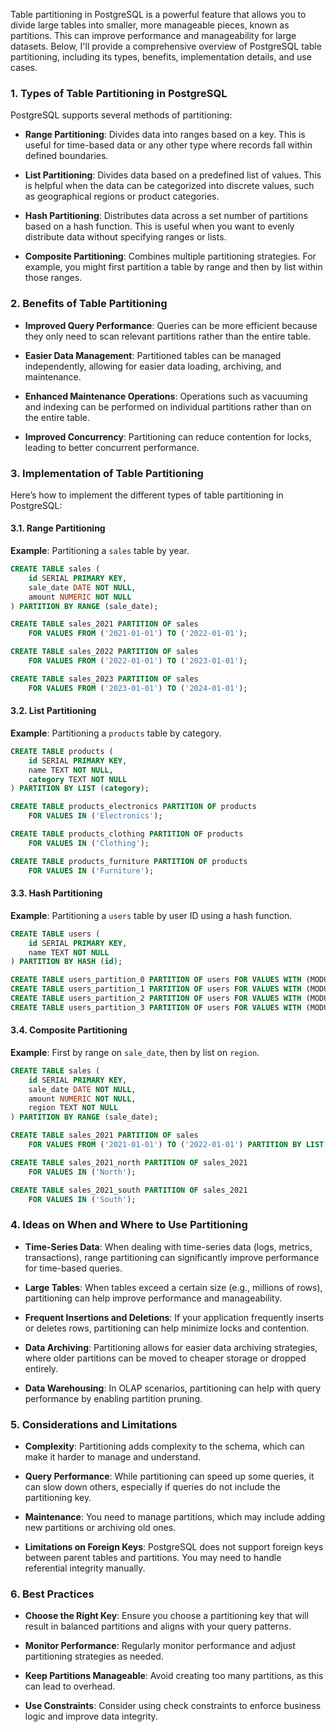 Table partitioning in PostgreSQL is a powerful feature that allows you to divide large tables into smaller, more manageable pieces, known as partitions. This can improve performance and manageability for large datasets. Below, I'll provide a comprehensive overview of PostgreSQL table partitioning, including its types, benefits, implementation details, and use cases.

### 1. Types of Table Partitioning in PostgreSQL

PostgreSQL supports several methods of partitioning:

- **Range Partitioning**: Divides data into ranges based on a key. This is useful for time-based data or any other type where records fall within defined boundaries.

- **List Partitioning**: Divides data based on a predefined list of values. This is helpful when the data can be categorized into discrete values, such as geographical regions or product categories.

- **Hash Partitioning**: Distributes data across a set number of partitions based on a hash function. This is useful when you want to evenly distribute data without specifying ranges or lists.

- **Composite Partitioning**: Combines multiple partitioning strategies. For example, you might first partition a table by range and then by list within those ranges.

### 2. Benefits of Table Partitioning

- **Improved Query Performance**: Queries can be more efficient because they only need to scan relevant partitions rather than the entire table.

- **Easier Data Management**: Partitioned tables can be managed independently, allowing for easier data loading, archiving, and maintenance.

- **Enhanced Maintenance Operations**: Operations such as vacuuming and indexing can be performed on individual partitions rather than on the entire table.

- **Improved Concurrency**: Partitioning can reduce contention for locks, leading to better concurrent performance.

### 3. Implementation of Table Partitioning

Here’s how to implement the different types of table partitioning in PostgreSQL:

#### 3.1. Range Partitioning

**Example**: Partitioning a `sales` table by year.

```sql
CREATE TABLE sales (
    id SERIAL PRIMARY KEY,
    sale_date DATE NOT NULL,
    amount NUMERIC NOT NULL
) PARTITION BY RANGE (sale_date);

CREATE TABLE sales_2021 PARTITION OF sales
    FOR VALUES FROM ('2021-01-01') TO ('2022-01-01');

CREATE TABLE sales_2022 PARTITION OF sales
    FOR VALUES FROM ('2022-01-01') TO ('2023-01-01');

CREATE TABLE sales_2023 PARTITION OF sales
    FOR VALUES FROM ('2023-01-01') TO ('2024-01-01');
```

#### 3.2. List Partitioning

**Example**: Partitioning a `products` table by category.

```sql
CREATE TABLE products (
    id SERIAL PRIMARY KEY,
    name TEXT NOT NULL,
    category TEXT NOT NULL
) PARTITION BY LIST (category);

CREATE TABLE products_electronics PARTITION OF products
    FOR VALUES IN ('Electronics');

CREATE TABLE products_clothing PARTITION OF products
    FOR VALUES IN ('Clothing');

CREATE TABLE products_furniture PARTITION OF products
    FOR VALUES IN ('Furniture');
```

#### 3.3. Hash Partitioning

**Example**: Partitioning a `users` table by user ID using a hash function.

```sql
CREATE TABLE users (
    id SERIAL PRIMARY KEY,
    name TEXT NOT NULL
) PARTITION BY HASH (id);

CREATE TABLE users_partition_0 PARTITION OF users FOR VALUES WITH (MODULUS 4, REMAINDER 0);
CREATE TABLE users_partition_1 PARTITION OF users FOR VALUES WITH (MODULUS 4, REMAINDER 1);
CREATE TABLE users_partition_2 PARTITION OF users FOR VALUES WITH (MODULUS 4, REMAINDER 2);
CREATE TABLE users_partition_3 PARTITION OF users FOR VALUES WITH (MODULUS 4, REMAINDER 3);
```

#### 3.4. Composite Partitioning

**Example**: First by range on `sale_date`, then by list on `region`.

```sql
CREATE TABLE sales (
    id SERIAL PRIMARY KEY,
    sale_date DATE NOT NULL,
    amount NUMERIC NOT NULL,
    region TEXT NOT NULL
) PARTITION BY RANGE (sale_date);

CREATE TABLE sales_2021 PARTITION OF sales
    FOR VALUES FROM ('2021-01-01') TO ('2022-01-01') PARTITION BY LIST (region);

CREATE TABLE sales_2021_north PARTITION OF sales_2021
    FOR VALUES IN ('North');

CREATE TABLE sales_2021_south PARTITION OF sales_2021
    FOR VALUES IN ('South');
```

### 4. Ideas on When and Where to Use Partitioning

- **Time-Series Data**: When dealing with time-series data (logs, metrics, transactions), range partitioning can significantly improve performance for time-based queries.

- **Large Tables**: When tables exceed a certain size (e.g., millions of rows), partitioning can help improve performance and manageability.

- **Frequent Insertions and Deletions**: If your application frequently inserts or deletes rows, partitioning can help minimize locks and contention.

- **Data Archiving**: Partitioning allows for easier data archiving strategies, where older partitions can be moved to cheaper storage or dropped entirely.

- **Data Warehousing**: In OLAP scenarios, partitioning can help with query performance by enabling partition pruning.

### 5. Considerations and Limitations

- **Complexity**: Partitioning adds complexity to the schema, which can make it harder to manage and understand.

- **Query Performance**: While partitioning can speed up some queries, it can slow down others, especially if queries do not include the partitioning key.

- **Maintenance**: You need to manage partitions, which may include adding new partitions or archiving old ones.

- **Limitations on Foreign Keys**: PostgreSQL does not support foreign keys between parent tables and partitions. You may need to handle referential integrity manually.

### 6. Best Practices

- **Choose the Right Key**: Ensure you choose a partitioning key that will result in balanced partitions and aligns with your query patterns.

- **Monitor Performance**: Regularly monitor performance and adjust partitioning strategies as needed.

- **Keep Partitions Manageable**: Avoid creating too many partitions, as this can lead to overhead.

- **Use Constraints**: Consider using check constraints to enforce business logic and improve data integrity.
